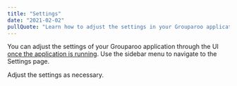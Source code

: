 ```yaml
---
title: "Settings"
date: "2021-02-02"
pullQuote: "Learn how to adjust the settings in your Grouparoo application."
---
```


You can adjust the settings of your Grouparoo application through the UI [once the application is running](/docs/cli/run#start). Use the sidebar menu to navigate to the Settings page.

<ImageInBrowserFrame
  centered
  alt="Settings Guide: Nav Link"
  src="/images/docs/guides/settings--nav.png"
  width={820}
  height={437}
/>

Adjust the settings as necessary.
